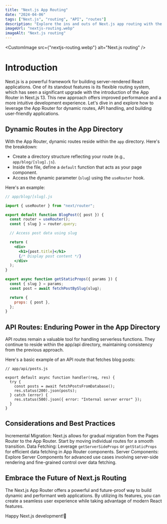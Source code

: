 ```yaml
---
title: "Next.js App Routing"
date: "2024-04-06"
tags: ["Next.js", "routing", "API", "routes"]
description: "Explore the ins and outs of Next.js app routing with the new App Router, including creating dynamic routes, handling API requests, and building a seamless user experience."
imageUrl: "nextjs-routing.webp"
imageAlt: "Next.js routing"
---
```


<CustomImage src={"nextjs-routing.webp"} alt="Next.js routing" />

# Introduction

Next.js is a powerful framework for building server-rendered React applications. One of its standout features is its flexible routing system, which has seen a significant upgrade with the introduction of the App Router in Next.js 13. This new approach offers improved performance and a more intuitive development experience. Let's dive in and explore how to leverage the App Router for dynamic routes, API handling, and building user-friendly applications.

## Dynamic Routes in the App Directory

With the App Router, dynamic routes reside within the `app` directory. Here's the breakdown:

- Create a directory structure reflecting your route (e.g., `app/blog/[slug].js`).
- Inside the file, define a `default` function that acts as your page component.
- Access the dynamic parameter (`slug`) using the `useRouter` hook.

Here's an example:

```jsx
// app/blog/[slug].js

import { useRouter } from "next/router";

export default function BlogPost({ post }) {
  const router = useRouter();
  const { slug } = router.query;

  // Access post data using slug

  return (
    <div>
      <h1>{post.title}</h1>
      {/* Display post content */}
    </div>
  );
}

export async function getStaticProps({ params }) {
  const { slug } = params;
  const post = await fetchPostBySlug(slug);

  return {
    props: { post },
  };
}
```

## API Routes: Enduring Power in the App Directory

API routes remain a valuable tool for handling serverless functions. They continue to reside within the app/api directory, maintaining consistency from the previous approach.

Here's a basic example of an API route that fetches blog posts:

```tsx
// app/api/posts.js

export default async function handler(req, res) {
  try {
    const posts = await fetchPostsFromDatabase();
    res.status(200).json(posts);
  } catch (error) {
    res.status(500).json({ error: "Internal server error" });
  }
}
```

## Considerations and Best Practices

Incremental Migration: Next.js allows for gradual migration from the Pages Router to the App Router. Start by moving individual routes for a smooth transition.
Data Fetching: Leverage `getServerSideProps` or `getStaticProps` for efficient data fetching in App Router components.
Server Components: Explore Server Components for advanced use cases involving server-side rendering and fine-grained control over data fetching.

## Embrace the Future of Next.js Routing

The Next.js App Router offers a powerful and future-proof way to build dynamic and performant web applications. By utilizing its features, you can create a seamless user experience while taking advantage of modern React features.

Happy Next.js development!🚀
